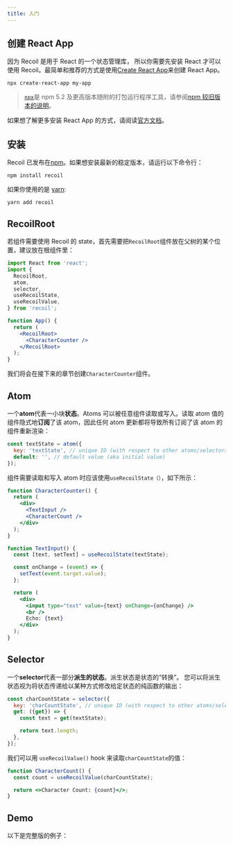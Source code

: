 ```yaml
---
title: 入门
---
```


## 创建 React App

因为 Recoil 是用于 React 的一个状态管理库， 所以你需要先安装 React 才可以使用 Recoil。最简单和推荐的方式是使用[Create React App](https://github.com/facebook/create-react-app#creating-an-app)来创建 React App。

```shell
npx create-react-app my-app
```

> [`npx`](https://medium.com/@maybekatz/introducing-npx-an-npm-package-runner-55f7d4bd282b)是 npm 5.2 及更高版本随附的打包运行程序工具，请参阅[npm 较旧版本的说明](https://gist.github.com/gaearon/4064d3c23a77c74a3614c498a8bb1c5f)。

如果想了解更多安装 React App 的方式，请阅读[官方文档](https://github.com/facebook/create-react-app#creating-an-app)。

## 安装

Recoil 已发布在<a href="https://www.npmjs.com/get-npm" target="_blank">npm</a>。如果想安装最新的稳定版本，请运行以下命令行：

```shell
npm install recoil
```

如果你使用的是 <a href="https://classic.yarnpkg.com/en/docs/install/" target="_blank">yarn</a>:

```shell
yarn add recoil
```

## RecoilRoot

若组件需要使用 Recoil 的 state，首先需要把`RecoilRoot`组件放在父树的某个位置，建议放在根组件里：

```jsx
import React from 'react';
import {
  RecoilRoot,
  atom,
  selector,
  useRecoilState,
  useRecoilValue,
} from 'recoil';

function App() {
  return (
    <RecoilRoot>
      <CharacterCounter />
    </RecoilRoot>
  );
}
```

我们将会在接下来的章节创建`CharacterCounter`组件。

## Atom

一个**atom**代表一小块**状态**。Atoms 可以被任意组件读取或写入。读取 atom 值的组件隐式地**订阅**了该 atom，因此任何 atom 更新都将导致所有订阅了该 atom 的组件重新渲染：

```javascript
const textState = atom({
  key: 'textState', // unique ID (with respect to other atoms/selectors)
  default: '', // default value (aka initial value)
});
```

组件需要读取和写入 atom 时应该使用`useRecoilState（）`，如下所示：

```jsx
function CharacterCounter() {
  return (
    <div>
      <TextInput />
      <CharacterCount />
    </div>
  );
}

function TextInput() {
  const [text, setText] = useRecoilState(textState);

  const onChange = (event) => {
    setText(event.target.value);
  };

  return (
    <div>
      <input type="text" value={text} onChange={onChange} />
      <br />
      Echo: {text}
    </div>
  );
}
```

## Selector

一个**selector**代表一部分**派生的状态**。派生状态是状态的“转换”。 您可以将派生状态视为将状态传递给以某种方式修改给定状态的纯函数的输出：

```jsx
const charCountState = selector({
  key: 'charCountState', // unique ID (with respect to other atoms/selectors)
  get: ({get}) => {
    const text = get(textState);

    return text.length;
  },
});
```

我们可以用 `useRecoilValue()` hook 来读取`charCountState`的值：

```jsx
function CharacterCount() {
  const count = useRecoilValue(charCountState);

  return <>Character Count: {count}</>;
}
```

## Demo

以下是完整版的例子：


<GettingStarted />

